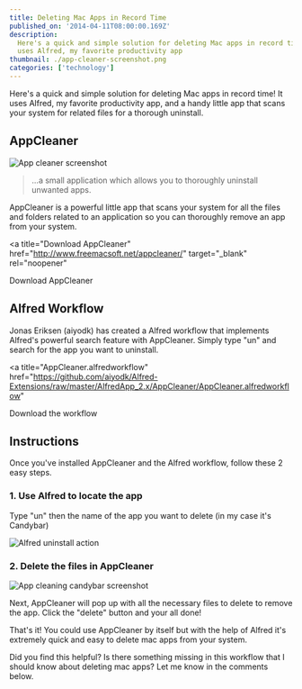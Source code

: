 ```yaml
---
title: Deleting Mac Apps in Record Time
published_on: '2014-04-11T08:00:00.169Z'
description:
  Here's a quick and simple solution for deleting Mac apps in record time! It
  uses Alfred, my favorite productivity app
thumbnail: ./app-cleaner-screenshot.png
categories: ['technology']
---
```


Here's a quick and simple solution for deleting Mac apps in record time! It uses
Alfred, my favorite productivity app, and a handy little app that scans your
system for related files for a thorough uninstall.

## AppCleaner

<Float>
  <Img
    src="/images/posts/deleting-mac-apps/app-cleaner-screenshot.png"
    alt="App cleaner screenshot"
    width={400}
    height={312}
  />
</Float>

> ...a small application which allows you to thoroughly uninstall unwanted apps.

AppCleaner is a powerful little app that scans your system for all the files and
folders related to an application so you can thoroughly remove an app from your
system.

<a
  title="Download AppCleaner"
  href="http://www.freemacsoft.net/appcleaner/"
  target="_blank"
  rel="noopener"
>
  Download AppCleaner
</a>

## Alfred Workflow

Jonas Eriksen (aiyodk) has created a Alfred workflow that implements Alfred's
powerful search feature with AppCleaner. Simply type "un" and search for the app
you want to uninstall.

<a
  title="AppCleaner.alfredworkflow"
  href="https://github.com/aiyodk/Alfred-Extensions/raw/master/AlfredApp_2.x/AppCleaner/AppCleaner.alfredworkflow"
>
  Download the workflow
</a>

## Instructions

Once you've installed AppCleaner and the Alfred workflow, follow these 2 easy
steps.

### 1. Use Alfred to locate the app

Type "un" then the name of the app you want to delete (in my case it's Candybar)

<Img
  src="/images/posts/deleting-mac-apps/alfred-uninstall-action.png"
  alt="Alfred uninstall action"
  width={753}
  height={278}
/>

### 2. Delete the files in AppCleaner

<Float>
  <Img
    src="/images/posts/deleting-mac-apps/app-cleaner-candybar-screenshot.png"
    alt="App cleaning candybar screenshot"
    width={500}
    height={381}
  />
</Float>

Next, AppCleaner will pop up with all the necessary files to delete to remove
the app. Click the "delete" button and your all done!

That's it! You could use AppCleaner by itself but with the help of Alfred it's
extremely quick and easy to delete mac apps from your system.

Did you find this helpful? Is there something missing in this workflow that I
should know about deleting mac apps? Let me know in the comments below.
